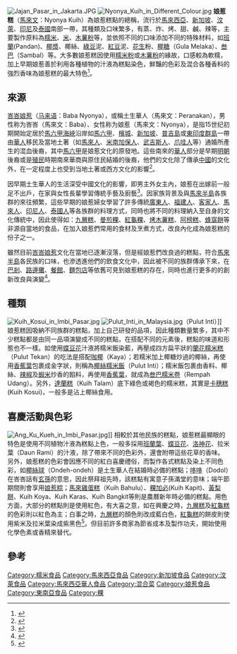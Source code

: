 [[File:Jajan_Pasar_in_Jakarta.JPG|thumb]]
[[File:Nyonya_Kuih_in_Different_Colour.jpg|thumb]]
'''娘惹糕'''（[[馬來文|馬來文]]：Nyonya Kuih）為娘惹糕點的總稱，流行於[[馬來西亞|馬來西亞]]、[[新加坡|新加坡]]、[[汶萊|汶萊]]、[[印尼|印尼]]及[[泰國|泰國]]南部一帶，其種類及口味繁多，有蒸、炸、烤、甜、鹹、辣等，主要製作原料為[[糯米|糯米]]、[[稻|米]]、[[木薯粉|木薯粉]]等，並依照不同的口味添加不同的特殊材料，如[[班蘭|班蘭]](Pandan)、[[椰漿|椰漿]]、椰絲、[[綠豆|綠豆]]泥、[[紅豆|紅豆]]泥、[[花生|花生]]粉、[[椰糖|椰糖]]（Gula Melaka）、[[叁巴|叁巴]]（Sambal）等。大多數娘惹糕因使用[[糯米粉|糯米粉]]或[[木薯粉|木薯粉]]的緣故，口感較為軟糯，加上早期娘惹善於利用各種植物的汁液為糕點染色，鮮豔的色彩及混合各種香料的強烈香味為娘惹糕的最大特色<ref name=chinapress>{{cite web|publisher=中國報新聞網|date=2013-10-11|author=鄧之匡|url=http://www.chinapress.com.my/node/465581|title=大食廣‧人手製作甜味適中 娘惹糕一飽口福|language=zh|deadurl=yes|archiveurl=https://web.archive.org/web/20141219200221/http://www.chinapress.com.my/node/465581|archivedate=2014-12-19|access-date=2014-12-19}}</ref>。

==來源==
{{main|峇峇娘惹}}
[[峇峇娘惹|峇峇娘惹]]（[[马来语|马来语]]：Baba Nyonya），或稱土生華人（馬來文：Peranakan），男性称为峇峇（馬來文：Baba）、女性称为娘惹（馬來文：Nyonya），是指15世纪初期開始定居於[[馬六甲海峽|馬六甲海峽]]沿岸如[[馬六甲|馬六甲]]、[[檳城|檳城]]、[[新加坡|新加坡]]、[[普吉島|普吉島]]或[[東印度群島|東印度群島]]一帶由[[華人|華人]]移民及當地土著（如[[馬來人|馬來人]]、[[米南加保人|米南加保人]]、[[武吉斯人|武吉斯人]]、[[爪哇人|爪哇人]]等）通婚所產生的混血後裔，其中[[馬六甲|馬六甲]]是娘惹文化的原發地。這些南來的[[華人|華人]]部分是早期[[明朝|明朝]]後裔或是[[殖民|殖民]]時期南來華商與原住民結婚的後裔，他們的文化除了傳承[[中國|中國]]的文化外，在一定程度上也受到当地土著或西方文化的影響<ref>{{Cite web |url=http://mykampung.sinchew.com.my/node/55361?tid=33 |title=峇峇娘惹：時代變遷囉！峇峇娘惹走向沒落 |access-date=2014-12-19 |archive-url=https://web.archive.org/web/20141219201908/http://mykampung.sinchew.com.my/node/55361?tid=33 |archive-date=2014-12-19 |dead-url=yes }}</ref>。

因早期土生華人的生活深受中國文化的影響，即男主外女主內，娘惹在出嫁前一般足不出戶，在家與女性長輩學習傳統手藝及廚藝<ref>{{Cite web |url=http://paper.people.com.cn/rmrbhwb/html/2014-06/11/content_1439703.htm |title=品味娘惹文化　寻找中国味道 |access-date=2014-12-19 |archive-url=https://web.archive.org/web/20141219195145/http://paper.people.com.cn/rmrbhwb/html/2014-06/11/content_1439703.htm |archive-date=2014-12-19 |dead-url=yes }}</ref>。因家族背景及與[[馬來半島|馬來半島]]各族群的來往頻繁，這些早期的娘惹婦女學習了許多傳統[[廣東人|廣東人]]、[[福建人|福建人]]、[[客家人|客家人]]、[[馬來人|馬來人]]、[[印尼人|印尼人]]、[[泰國人|泰國人]]等各族群的料理方式，同時也將不同的料理納入至自身的文化傳統中，因此使得如：[[九層糕|九層糕]]、[[曼煎粿|曼煎粿]]、[[紅龜粿|紅龜粿]]、[[烤木薯糕|烤木薯糕]]、[[阿榜糕|阿榜糕]]、[[蜂窩餅|蜂窩餅]]等非源自當地的食品，在加入娘惹們常用的食材及烹煮方式，改良內化成為娘惹糕的份子之一。

雖然目前[[峇峇娘惹|峇峇娘惹]]文化在當地已逐漸沒落，但是經娘惹們改良過的糕點，符合[[馬來半島|馬來半島]]各民族的口味，也滲透進他們的飲食文化中，因此被不同的族群傳承下來，在[[巴剎|巴剎]]、[[路邊攤|路邊攤]]、[[餐館|餐館]]、[[麵包店|麵包店]]等依舊可見到娘惹糕的存在，同時也進行更多的的創新改良與演變<ref>{{Cite web |url=http://mykampung.sinchew.com.my/node/320774 |title=廚房樂 娘惹糕精緻 |access-date=2014-12-19 |archive-url=https://web.archive.org/web/20141219200600/http://mykampung.sinchew.com.my/node/320774 |archive-date=2014-12-19 |dead-url=yes }}</ref>。

==種類==
[[File:Kuih_Kosui_in_Imbi_Pasar.jpg|thumb]]
[[File:Pulut_Inti_in_Malaysia.jpg|thumb]]（Pulut Inti）]]
娘惹糕因吸納不同族群的糕點，加上自己研發的品項，因此種類數量繁多，其中不少糕點都是由同一品項演變成不同的糕點，在搭配不同的元素後，糕點的味道和形態也不一樣。如使用[[蝶豆|蝶豆花]]汁液將糯米飯染藍，再壓成四方扁平狀的[[蘭花糯米糕|蘭花糯米糕]]（Pulut Tekan）的吃法是搭配[[咖椰|咖椰]]（Kaya）；若糯米加上椰糖炒過的椰絲，再使用[[香蕉|香蕉葉]]包裹成金字狀，則稱為[[椰絲糯米飯|椰絲糯米飯]]（Pulut Inti）；糯米飯包裹由香料、椰絲、[[辣椒|辣椒]]及[[蝦米|蝦米]]炒香的餡料，再使用[[香蕉|香蕉葉]]，就成為[[叁巴糯米卷|叁巴糯米卷]]（Rempah Udang）。另外，[[達蘭糕|達蘭糕]]（Kuih Talam）底下綠色或褐色的糯米糕，其實是[[卡穗糕|卡穗糕]](Kuih Kosui)，一般多是沾上椰絲食用。

==喜慶活動與色彩==
[[File:Ang_Ku_Kueh_in_Imbi_Pasar.jpg|thumb]]]]
相較於其他民族的糕點，娘惹糕最顯眼的特色是使用不同植物汁液為糕點上色，一般多採用[[班蘭|班蘭葉]]、[[蝶豆|蝶豆花]]、[[洛神花|洛神花]]、拉米葉（Daun Rami）的汁液，除了帶來不同的色彩外，還會附帶這些花草的香味。另外，娘惹糕的色彩會因應不同的紅白喜慶禮俗，而製作各式糕點及染上不同色彩，如[[椰絲球|椰絲球]]（Ondeh-ondeh）是土生華人在結婚時必備的糕點；[[哆哆|哆哆]]（Dodol）在峇峇話有[[玄孫|玄孫]]的意思，因此祭拜祖先時，該糕點有寓意子孫滿堂的意味；端午節期間則會享用[[娘惹粽|娘惹粽]]；[[馬來雞蛋糕|馬來雞蛋糕]]（Kuih Bahulu）、[[粿加必|粿加必]](Kuih Kapit)、[[黃梨餅|黃梨餅]]、Kuih Koya、Kuih Karas、Kuih Bangkit等則是農曆新年時必備的糕點。用色方面，大部分的糕點則是使用紅色，有大喜之意，如在興慶之時，[[九層糕|九層糕]]及[[紅龜糕|紅龜糕]]的色彩則以紅色為主；白事之時，[[九層糕|九層糕]]的顏色則改成藍白色，[[紅龜糕|紅龜糕]]的餅皮則使用紫米及拉米葉染成紫黑色<ref>{{Cite web |url=http://mykampung.sinchew.com.my/node/83611?tid=37 |title=峇峇娘惹文化‧講究品質“慢慢做”‧娘惹糕精緻美味 |access-date=2014-12-19 |archive-url=https://web.archive.org/web/20141219203831/http://mykampung.sinchew.com.my/node/83611?tid=37 |archive-date=2014-12-19 |dead-url=yes }}</ref>。但目前許多商家為節省成本及製作功夫，開始使用化學色素或香精來替代。

== 參考 ==
{{reflist}}

{{馬來西亞各族料理}}

[[Category:糯米食品|Category:糯米食品]]
[[Category:馬來西亞食品|Category:馬來西亞食品]]
[[Category:新加坡食品|Category:新加坡食品]]
[[Category:汶萊食品|Category:汶萊食品]]
[[Category:馬來西亞華人食品|Category:馬來西亞華人食品]]
[[Category:混合菜|Category:混合菜]]
[[Category:娘惹食品|Category:娘惹食品]]
[[Category:東南亞食品|Category:東南亞食品]]
[[Category:粿|Category:粿]]